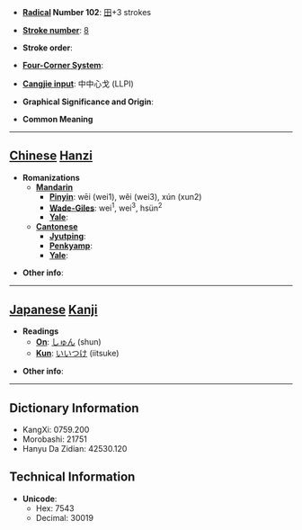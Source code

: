 * '''[[Wiktionary:Chinese radical index| Radical]] Number 102''': [[Wiktionary:Chinese radical index 田|田]]+3 strokes

* '''[[Wiktionary:Chinese total strokes index|Stroke number]]''': [[Wiktionary:Chinese total strokes index 8|8]]

* '''Stroke order''': 

* '''[[Wiktionary:Chinese four corner index|Four-Corner System]]''': 

* '''[[Wiktionary:Chinese Cangjie index|Cangjie input]]''': 中中心戈 (LLPI)

* '''Graphical Significance and Origin''': 

* '''Common Meaning'''

----

== [[Chinese]] [[Hanzi]] ==

* '''Romanizations'''
** '''[[Mandarin]]'''
*** '''[[Pinyin]]''': wēi (wei1), wěi (wei3), xún (xun2)
*** '''[[Wade-Giles]]''': wei<sup>1</sup>, wei<sup>3</sup>, hsün<sup>2</sup>
*** '''[[Yale]]''': 
** '''[[Cantonese]]'''
*** '''[[Jyutping]]''':
*** '''[[Penkyamp]]''': 
*** '''[[Yale]]''': 

* '''Other info''': 

----

== [[Japanese]] [[Kanji]] ==

* '''Readings'''
** '''[[On]]''': [[しゅん]] (shun)
** '''[[Kun]]''': [[いいつけ]] (iitsuke)

* '''Other info''':  

----

== Dictionary Information ==

* KangXi: 0759.200
* Morobashi: 21751
* Hanyu Da Zidian: 42530.120

== Technical Information ==

* '''Unicode''':
** Hex: 7543
** Decimal: 30019